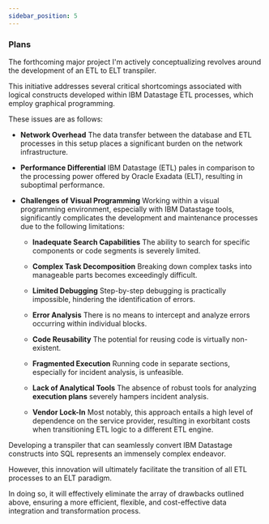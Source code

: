 ```yaml
---
sidebar_position: 5
---
```


### Plans

The forthcoming major project I'm actively conceptualizing revolves around the development of an ETL to ELT transpiler.

This initiative addresses several critical shortcomings associated with logical constructs developed within IBM Datastage ETL processes, which employ graphical programming.

These issues are as follows:

- **Network Overhead** The data transfer between the database and ETL processes in this setup places a significant burden on the network infrastructure.

- **Performance Differential** IBM Datastage (ETL) pales in comparison to the processing power offered by Oracle Exadata (ELT), resulting in suboptimal performance.

- **Challenges of Visual Programming** Working within a visual programming environment, especially with IBM Datastage tools, significantly complicates the development and maintenance processes due to the following limitations:

  - **Inadequate Search Capabilities** The ability to search for specific components or code segments is severely limited.

  - **Complex Task Decomposition** Breaking down complex tasks into manageable parts becomes exceedingly difficult.

  - **Limited Debugging** Step-by-step debugging is practically impossible, hindering the identification of errors.

  - **Error Analysis** There is no means to intercept and analyze errors occurring within individual blocks.

  - **Code Reusability** The potential for reusing code is virtually non-existent.

  - **Fragmented Execution** Running code in separate sections, especially for incident analysis, is unfeasible.

  - **Lack of Analytical Tools** The absence of robust tools for analyzing **execution plans** severely hampers incident analysis.

  - **Vendor Lock-In** Most notably, this approach entails a high level of dependence on the service provider, resulting in exorbitant costs when transitioning ETL logic to a different ETL engine.

Developing a transpiler that can seamlessly convert IBM Datastage constructs into SQL represents an immensely complex endeavor.

However, this innovation will ultimately facilitate the transition of all ETL processes to an ELT paradigm.

In doing so, it will effectively eliminate the array of drawbacks outlined above, ensuring a more efficient, flexible, and cost-effective data integration and transformation process.
